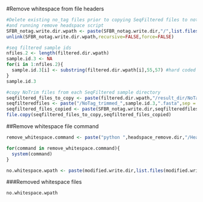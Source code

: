 #Remove whitespace from file headers
```r
#Delete existing no_tag files prior to copying SeqFiltered files to notag.write direcotry 
#and running remove headspace script
SFBR_notag.write.dir.wpath <- paste(SFBR_notag.write.dir,"/",list.files(SFBR_notag.write.dir),sep="")
unlink(SFBR_notag.write.dir.wpath,recursive=FALSE,force=FALSE)

#seq filtered sample ids
nfiles.2 <- length(filtered.dir.wpath)
sample.id.3 <- NA
for(i in 1:nfiles.2){
  sample.id.3[i] <- substring(filtered.dir.wpath[i],55,57) #hard coded substring of SFBR samples
}
sample.id.3

#copy NoTrim files from each SeqFiltered sample directory
seqfiltered_files_to_copy <- paste(filtered.dir.wpath,"/result_dir/NoTag/NoTag_trimmed.fasta",sep = "")
seqfilteredfiles <- paste("/NoTag_trimmed_",sample.id.3,".fasta",sep = "")
seqfiltered_files_copied <- paste(SFBR_notag.write.dir,seqfilteredfiles,sep = "")
file.copy(seqfiltered_files_to_copy,seqfiltered_files_copied)
```
##Remove whitespace file command
```r
remove_whitespace.command <- paste("python ",headspace_remove.dir,"/Heading_Rename_Withspace_copy.py ", seqfiltered_files_copied,sep = "")

for(command in remove_whitespace.command){
  system(command)
}

no.whitespace.wpath <- paste(modified.write.dir,list.files(modified.write.dir),sep="")
```
###Removed whitespace files
```r
no.whitespace.wpath
```